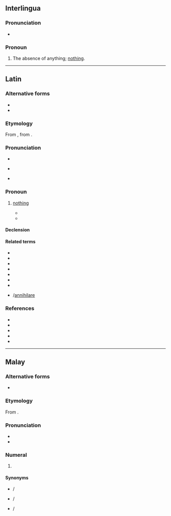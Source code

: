 ==Interlingua==

===Pronunciation===
* {{IPA|/ˈnihil/|lang=ia}}

===Pronoun===
{{head|ia|pronoun}}

# {{lb|ia|indefinite}} The absence of anything; [[nothing]].

----

==Latin==

===Alternative forms===
* {{alter|la|nīl}}
* {{alter|la|nichil||Medieval}}

===Etymology===
From {{m|la|nihilum}}, from {{prefix|ne|t1=not|hilum|t2=a [[trifle]], a [[bagatelle]]|lang=la}}.

===Pronunciation===
* {{la-IPA}}
* {{a|Ecclesiastical}} {{IPA|/ˈni.kil/|lang=la}}
* {{audio|la-cls-nihil.ogg|Audio (Classical)|lang=la}}

===Pronoun===
{{la-noun|nihil||n|indecl=1}}

# {{l|la|indefinite}} [[nothing]]
#* {{Q|la|Terence|Heauton Timorumenos|1|77|quote=Homo sum, humani '''nihil''' a me alienum puto.|trans=I am a man, I consider '''nothing''' that is human alien to me.}}
#* {{Q|la|Cicero|Catiline|Oratio in Catilinam Prima in Senatu Habita|8|quote='''Nihil''' agis, '''nihil''' moliris, '''nihil''' cogitas quod non ego non modo audiam sed etiam videam planeque sentiam.|trans=You do '''nothing''', you plan '''nothing''', you think of '''nothing''' which I not only do not hear, but which I do not see and know every particular of.}}
#: {{ux|la|inline=1|'''Nihil'''ne in mentem?|t=Does '''nothing''' come to mind?}}
#: {{ux|la|inline=1|'''Nihil''' est.|t=It's '''nothing'''.}}

====Declension====
{{la-decl-indecl|nihil}}

====Related terms====
* {{l|la|nihil album}}
* {{l|la|nihil debet}}
* {{l|la|nihil dicit}}
* {{l|la|nil}}
* {{l|la|nichil}}
* {{l|la|nilum}}
* {{l|la|nihilum}}
* {{l|la|adnihilare}}/[[annihilare]]

===References===
* {{R:L&S}}
* {{R:Elementary Lewis}}
* {{R:du Cange}}
* {{R:Gaffiot}}
* {{R:M&A}}

----

==Malay==
{{cardinalbox|ms||0|1||satu}}

===Alternative forms===
* {{l|ms|نيهيل|sc=Arab}}

===Etymology===
From {{etyl|la|ms}} {{m|la|nihil}}.

===Pronunciation===
* {{IPA|/nihel/|lang=ms}}
* {{rhymes|hel|el|lang=ms}}

===Numeral===
{{head|ms|numeral|Jawi spelling|نيهيل}}

# {{lb|ms|cardinal}} {{l|en|zero}}

====Synonyms====
* {{l|ms|kosong}} / {{l|ms|کوسوڠ|sc=Arab}}
* {{l|ms|sifar}} / {{l|ms|صفر|sc=Arab}}
* {{l|ms|nol}} / {{l|ms|نول|sc=Arab}}